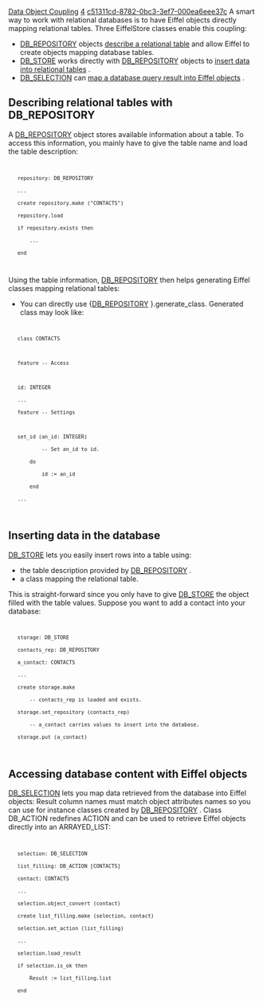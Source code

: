 [[Property:title|Data Object Coupling]]
[[Property:weight|4]]
[[Property:uuid|c51311cd-8782-0bc3-3ef7-000ea6eee37c]]
A smart way to work with relational databases is to have Eiffel objects directly mapping relational tables. Three EiffelStore classes enable this coupling:
* [[ref:/libraries/store/reference/db_repository_flatshort|DB_REPOSITORY]]  objects [[#describe|describe a relational table]]  and allow Eiffel to create objects mapping database tables. 
* [[ref:/libraries/store/reference/db_store_flatshort|DB_STORE]]  works directly with [[ref:/libraries/store/reference/db_repository_flatshort|DB_REPOSITORY]]  objects to [[#insert|insert data into relational tables]] . 
* [[ref:/libraries/store/reference/db_selection_flatshort|DB_SELECTION]]  can [[#map|map a database query result into Eiffel objects]] . 

==Describing relational tables with DB_REPOSITORY==

A [[ref:/libraries/store/reference/db_repository_flatshort|DB_REPOSITORY]]  object stores available information about a table. To access this information, you mainly have to give the table name and load the table description:
<code>
	repository: DB_REPOSITORY
	...
	create repository.make ("CONTACTS")
	repository.load
	if repository.exists then
		...
	end
</code>


{{tip|Loading a table description is often a costly operation: table has to be fetched among existing tables then every table column description must be loaded. Hence it is better to store and reuse a repository (maybe with a HASH_TABLE) once it has been loaded. }}


Using the table information, [[ref:/libraries/store/reference/db_repository_flatshort|DB_REPOSITORY]]  then helps generating Eiffel classes mapping relational tables: 
* You can directly use {[[ref:/libraries/store/reference/db_repository_flatshort|DB_REPOSITORY]] }.generate_class. Generated class may look like:
<code>
	class CONTACTS

	feature -- Access

	id: INTEGER
	...
	feature -- Settings

	set_id (an_id: INTEGER) 
			-- Set an_id to id.
		do
			id := an_id
		end
	...
</code>


{{note|The EiffelStore Wizard uses the generation.generator cluster to generate the classes mapped to your database. }}


==Inserting data in the database==

[[ref:/libraries/store/reference/db_store_flatshort|DB_STORE]]  lets you easily insert rows into a table using: 
* the table description provided by [[ref:/libraries/store/reference/db_repository_flatshort|DB_REPOSITORY]] .
* a class mapping the relational table. 
This is straight-forward since you only have to give [[ref:/libraries/store/reference/db_store_flatshort|DB_STORE]]  the object filled with the table values. Suppose you want to add a contact into your database: 
<code>
	storage: DB_STORE
	contacts_rep: DB_REPOSITORY
	a_contact: CONTACTS
	...
	create storage.make
		-- contacts_rep is loaded and exists.
	storage.set_repository (contacts_rep)
		-- a_contact carries values to insert into the database.
	storage.put (a_contact)
</code>

==Accessing database content with Eiffel objects==

[[ref:/libraries/store/reference/db_selection_flatshort|DB_SELECTION]]  lets you map data retrieved from the database into Eiffel objects: Result column names must match object attributes names so you can use for instance classes created by [[ref:/libraries/store/reference/db_repository_flatshort|DB_REPOSITORY]] . Class <eiffel>DB_ACTION</eiffel> redefines ACTION and can be used to retrieve Eiffel objects directly into an ARRAYED_LIST:
<code>
	selection: DB_SELECTION
	list_filling: DB_ACTION [CONTACTS]
	contact: CONTACTS
	...
	selection.object_convert (contact)
	create list_filling.make (selection, contact)
	selection.set_action (list_filling)
	...
	selection.load_result
	if selection.is_ok then
		Result := list_filling.list
	end
</code>


{{note|You can see how actions are used in [[ref:/libraries/store/reference/db_selection_flatshort|DB_SELECTION]] . }}
<br/>

{{seealso|<br/>
[[Database Selection|Performing a database selection.]]  <br/>
[[Data structures use|Database-specific structures use.]]  <br/>
}}




